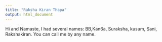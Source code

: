 ```yaml
---
title: "Raksha Kiran Thapa"
output: html_document
---
```

Hi and Namaste,
I had several names: BB,Kan6a, Suraksha, kusum, Sani, Rakshakiran. You can call me by any name.
